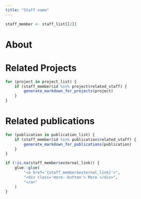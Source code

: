 ```yaml
---
title: "Staff name"
---
```

    
```r
staff_member <- staff_list[[2]]
```
    
# About

# Related Projects

```r
for (project in project_list) {
    if (staff_member$id %in% project$related_staff) {
        generate_markdown_for_projects(project)
    }
}
```

# Related publications

```r
for (publication in publication_list) {
    if (staff_member$id %in% publication$related_staff) {
        generate_markdown_for_publications(publication)
    }
}
```
```r
if (!is.na(staff_member$external_link)) {
    glue::glue(
        "<a href='{staff_member$external_link}'>",
        "<div class='more--button'> More </div>",
        "</a>"
    )
}
```

